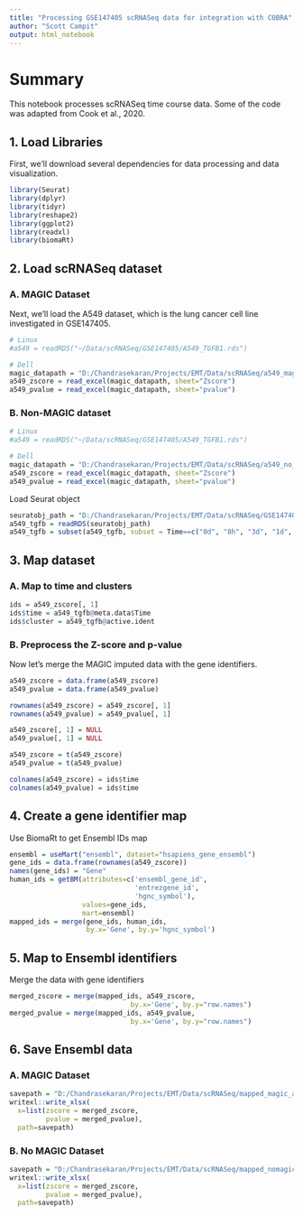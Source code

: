 ```yaml
---
title: "Processing GSE147405 scRNASeq data for integration with COBRA"
author: "Scott Campit"
output: html_notebook
---
```


# Summary
This notebook processes scRNASeq time course data. Some of the code was adapted from Cook et al., 2020.

## 1. Load Libraries

First, we'll download several dependencies for data processing and data visualization.

```r
library(Seurat)
library(dplyr)
library(tidyr)
library(reshape2)
library(ggplot2)
library(readxl)
library(biomaRt)
```

## 2. Load scRNASeq dataset

### A. MAGIC Dataset
Next, we'll load the A549 dataset, which is the lung cancer cell line investigated in GSE147405. 
```r
# Linux
#a549 = readRDS("~/Data/scRNASeq/GSE147405/A549_TGFB1.rds")

# Dell
magic_datapath = "D:/Chandrasekaran/Projects/EMT/Data/scRNASeq/a549_magic.xlsx"
a549_zscore = read_excel(magic_datapath, sheet="Zscore")
a549_pvalue = read_excel(magic_datapath, sheet="pvalue")
```

### B. Non-MAGIC dataset
```r
# Linux
#a549 = readRDS("~/Data/scRNASeq/GSE147405/A549_TGFB1.rds")

# Dell
magic_datapath = "D:/Chandrasekaran/Projects/EMT/Data/scRNASeq/a549_no_magic.xlsx"
a549_zscore = read_excel(magic_datapath, sheet="Zscore")
a549_pvalue = read_excel(magic_datapath, sheet="pvalue")
```

Load Seurat object
```r
seuratobj_path = "D:/Chandrasekaran/Projects/EMT/Data/scRNASeq/GSE147405/A549/A549_TGFB1.rds"
a549_tgfb = readRDS(seuratobj_path)
a549_tgfb = subset(a549_tgfb, subset = Time==c("0d", "8h", "3d", "1d", "7d"))
```

## 3. Map dataset 

### A. Map to time and clusters
```r
ids = a549_zscore[, 1]
ids$time = a549_tgfb@meta.data$Time
ids$cluster = a549_tgfb@active.ident
```

### B. Preprocess the Z-score and p-value
Now let's merge the MAGIC imputed data with the gene identifiers.
```r
a549_zscore = data.frame(a549_zscore)
a549_pvalue = data.frame(a549_pvalue)

rownames(a549_zscore) = a549_zscore[, 1]
rownames(a549_pvalue) = a549_pvalue[, 1]

a549_zscore[, 1] = NULL
a549_pvalue[, 1] = NULL

a549_zscore = t(a549_zscore)
a549_pvalue = t(a549_pvalue)

colnames(a549_zscore) = ids$time
colnames(a549_pvalue) = ids$time
```

## 4. Create a gene identifier map
Use BiomaRt to get Ensembl IDs map
```r
ensembl = useMart("ensembl", dataset="hsapiens_gene_ensembl")
gene_ids = data.frame(rownames(a549_zscore))
names(gene_ids) = "Gene"
human_ids = getBM(attributes=c('ensembl_gene_id',
                               'entrezgene_id',
                               'hgnc_symbol'), 
                  values=gene_ids,
                  mart=ensembl)
mapped_ids = merge(gene_ids, human_ids, 
                   by.x='Gene', by.y='hgnc_symbol')
```

## 5. Map to Ensembl identifiers
Merge the data with gene identifiers
```r
merged_zscore = merge(mapped_ids, a549_zscore, 
                              by.x='Gene', by.y="row.names")
merged_pvalue = merge(mapped_ids, a549_pvalue, 
                              by.x='Gene', by.y="row.names")
```

## 6. Save Ensembl data
### A. MAGIC Dataset
```r
savepath = "D:/Chandrasekaran/Projects/EMT/Data/scRNASeq/mapped_magic_a549.xlsx"
writexl::write_xlsx(
  x=list(zscore = merged_zscore,
         pvalue = merged_pvalue),
  path=savepath)
```

### B. No MAGIC Dataset
```r
savepath = "D:/Chandrasekaran/Projects/EMT/Data/scRNASeq/mapped_nomagic_a549.xlsx"
writexl::write_xlsx(
  x=list(zscore = merged_zscore,
         pvalue = merged_pvalue),
  path=savepath)
```